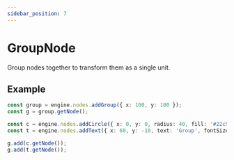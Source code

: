```yaml
---
sidebar_position: 7
---
```


# GroupNode

Group nodes together to transform them as a single unit.

## Example

```ts
const group = engine.nodes.addGroup({ x: 100, y: 100 });
const g = group.getNode();

const c = engine.nodes.addCircle({ x: 0, y: 0, radius: 40, fill: '#22c55e' });
const t = engine.nodes.addText({ x: 60, y: -10, text: 'Group', fontSize: 20, fill: '#fff' });

g.add(c.getNode());
g.add(t.getNode());
```
